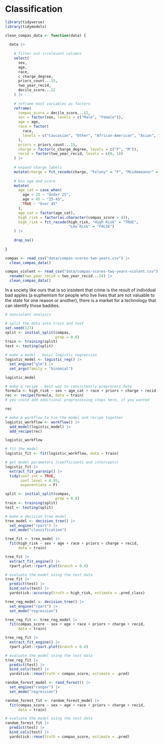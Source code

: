 # Classification

```r
library(tidyverse)
library(tidymodels)

clean_compas_data <- function(data) {
  
  data |> 
    
    # filter out irrelevant columns
    select(
      sex, 
      age, 
      race, 
      c_charge_degree,
      priors_count...15,
      two_year_recid,
      decile_score...12
    ) |> 
    
    # reframe most variables as factors
    reframe(
      compas_score = decile_score...12,
      sex = factor(sex, levels = c("Male", "Female")),
      age = age,
      race = factor(
        race,
        levels = c("Caucasian", "Other", "African-American", "Asian", "Hispanic")
      ),
      priors = priors_count...15,
      charge = factor(c_charge_degree, levels = c("F", "M")),
      recid = factor(two_year_recid, levels = c(0, 1))
    ) |> 
    
    # expand charge labels
    mutate(charge = fct_recode(charge, "Felony" = "F", "Misdemeanor" = "M")) |> 
    
    # bin age and score
    mutate(
      age_cat = case_when(
        age < 25 ~ "Under 25",
        age < 45 ~ "25-45",
        TRUE ~ "Over 45"
      ),
      age_cat = factor(age_cat),
      high_risk = factor(as.character(compas_score > 4)),
      high_risk = fct_recode(high_risk, "High Risk" = "TRUE", 
                             "Low Risk" = "FALSE")
    ) |> 
    
    drop_na()
  
}

compas <- read_csv("data/compas-scores-two-years.csv") |> 
  clean_compas_data()

compas_violent <- read_csv("data/compas-scores-two-years-violent.csv") |> 
  rename(two_year_recid = two_year_recid...54) |> 
  clean_compas_data()
```

In a society like ours that is so insistent that crime is the result of individual bad apples (a euphemism for people who live lives that are not valuable to the state for one reason or another), there is a market for a technology that can identify those baddies.


```r
# nonviolent analysis

# split the data into train and test
set.seed(123)
split <- initial_split(compas,
                       prop = 0.8)
train <- training(split)
test <- testing(split)

# make a model - basic logistic regression
logistic_model <- logistic_reg() |>
  set_engine("glm") |> 
  set_args(family = "binomial")

logistic_model

# make a recipe - best way to consistently preprocess data
formula <- high_risk ~ sex + age_cat + race + priors + charge + recid
rec <- recipe(formula, data = train)
# you could add additional preprocessing steps here, if you wanted

rec

# make a workflow to tie the model and recipe together
logistic_workflow <- workflow() |>
  add_model(logistic_model) |>
  add_recipe(rec)

logistic_workflow

# fit the model
logistic_fit <- fit(logistic_workflow, data = train)

# get model parameters (coefficients and intercepts)
logistic_fit |> 
  extract_fit_parsnip() |> 
  tidy(conf.int = TRUE,
       conf.level = 0.95,
       exponentiate = F)
```

```r

split <- initial_split(compas,
                       prop = 0.8)
train <- training(split)
test <- testing(split)

# make a decision tree model
tree_model <- decision_tree() |>
  set_engine("rpart") |>
  set_mode("classification")

tree_fit <- tree_model |> 
  fit(high_risk ~ sex + age + race + priors + charge + recid,
      data = train)

tree_fit |> 
  extract_fit_engine() |> 
  rpart.plot::rpart.plot(branch = 0.4)

# evaluate the model using the test data
tree_fit |> 
  predict(test) |> 
  bind_cols(test) |> 
  yardstick::accuracy(truth = high_risk, estimate = .pred_class)


```

```r

tree_reg_model <- decision_tree() |>
  set_engine("rpart") |>
  set_mode("regression")

tree_reg_fit <- tree_reg_model |>
  fit(compas_score ~ sex + age + race + priors + charge + recid,
      data = train)

tree_reg_fit |>
  extract_fit_engine() |>
  rpart.plot::rpart.plot(branch = 0.4)

# evaluate the model using the test data
tree_reg_fit |>
  predict(test) |>
  bind_cols(test) |>
  yardstick::rmse(truth = compas_score, estimate = .pred)


```

```r

random_forest_model <- rand_forest() |>
  set_engine("ranger") |>
  set_mode("regression")

random_forest_fit <- random_forest_model |>
  fit(compas_score ~ sex + age + race + priors + charge + recid,
      data = train)

# evaluate the model using the test data
random_forest_fit |>
  predict(test) |>
  bind_cols(test) |>
  yardstick::rmse(truth = compas_score, estimate = .pred)



```


